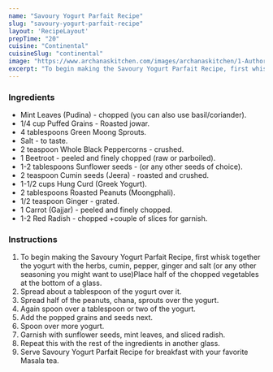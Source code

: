 ---
name: "Savoury Yogurt Parfait Recipe"
slug: "savoury-yogurt-parfait-recipe"
layout: 'RecipeLayout'
prepTime: "20"
cuisine: "Continental"
cuisineSlug: "continental"
image: "https://www.archanaskitchen.com/images/archanaskitchen/1-Author/Madhuli_Ajay/Savoury_yogurt_parfait.jpg"
excerpt: "To begin making the Savoury Yogurt Parfait Recipe, first whisk together the yogurt with the herbs, cumin, pepper, ginger and salt or any other seasoning you might want to usePlace half of the chopped vegetables at the bottom of a glass"
---

### Ingredients

- Mint Leaves (Pudina) - chopped (you can also use basil/coriander).
- 1/4 cup Puffed Grains - Roasted jowar.
- 4 tablespoons Green Moong Sprouts.
- Salt - to taste.
- 2 teaspoon Whole Black Peppercorns - crushed.
- 1 Beetroot - peeled and finely chopped (raw or parboiled).
- 1-2 tablespoons Sunflower seeds - (or any other seeds of choice).
- 2 teaspoon Cumin seeds (Jeera) - roasted  and crushed.
- 1-1/2 cups Hung Curd (Greek Yogurt).
- 2 tablespoons Roasted Peanuts (Moongphali).
- 1/2 teaspoon Ginger - grated.
- 1 Carrot (Gajjar) - peeled and finely chopped.
- 1-2 Red Radish - chopped +couple of slices for garnish.

### Instructions

1. To begin making the Savoury Yogurt Parfait Recipe, first whisk together the yogurt with the herbs, cumin, pepper, ginger and salt (or any other seasoning you might want to use)Place half of the chopped vegetables at the bottom of a glass.
1. Spread about a tablespoon of the yogurt over it.
1. Spread half of the peanuts, chana, sprouts over the yogurt.
1. Again spoon over a tablespoon or two of the yogurt.
1. Add the popped grains and seeds next.
1. Spoon over more yogurt.
1. Garnish with sunflower seeds, mint leaves, and sliced radish.
1. Repeat this with the rest of the ingredients in another glass.
1. Serve Savoury Yogurt Parfait Recipe for breakfast with your favorite Masala tea.
